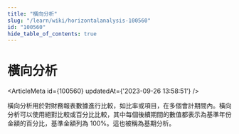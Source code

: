 ```yaml
---
title: "橫向分析"
slug: "/learn/wiki/horizontalanalysis-100560"
id: "100560"
hide_table_of_contents: true
---
```



# 橫向分析

<ArticleMeta id={100560} updatedAt={'2023-09-26 13:58:51'} />
<div className='border-solid border-b border-t-0 my-4 border-[var(--ifm-color-gray-300)]' />

橫向分析用於對財務報表數據進行比較，如比率或項目，在多個會計期間內。橫向分析可以使用絕對比較或百分比比較，其中每個後續期間的數值都表示為基準年份金額的百分比，基準金額列為 100%。這也被稱為基期分析。
